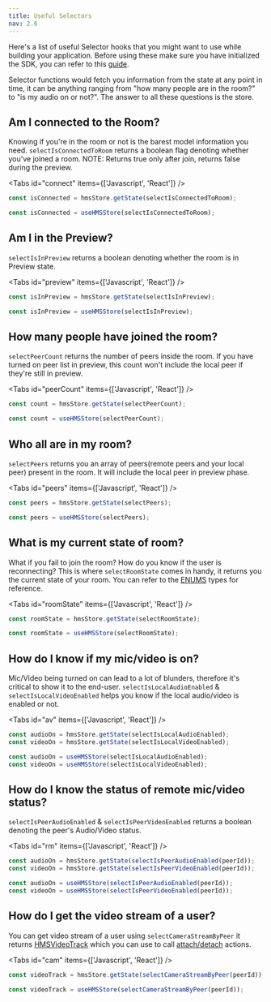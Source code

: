 ```yaml
---
title: Useful Selectors
nav: 2.6
---
```


Here's a list of useful Selector hooks that you might want to use while building your application. Before using these make sure you have initialized the SDK, you can refer to this [guide](/javascript/v2/guides/javascript-quickstart#initializing-the-sdk).

Selector functions would fetch you information from the state at any point in time, it can be anything ranging from "how many people are in the room?" to "is my audio on or not?". The answer to all these questions is the store.

## Am I connected to the Room?

Knowing if you're in the room or not is the barest model information you need. `selectIsConnectedToRoom` returns a boolean flag denoting whether you've joined a room. NOTE: Returns true only after join, returns false during the preview.

<Tabs id="connect" items={['Javascript', 'React']} />

<Tab id='connect-0'>

```js section=AmIConnectedToTheRoom sectionIndex=1 tab=JS
const isConnected = hmsStore.getState(selectIsConnectedToRoom);
```

</Tab>

<Tab id='connect-1'>

```jsx section=AmIConnectedToTheRoom sectionIndex=1 tab=React
const isConnected = useHMSStore(selectIsConnectedToRoom);
```

</Tab>

## Am I in the Preview?

`selectIsInPreview` returns a boolean denoting whether the room is in Preview state.

<Tabs id="preview" items={['Javascript', 'React']} />

<Tab id='preview-0'>

```js section=AmIInThePreview sectionIndex=1 tab=JS
const isInPreview = hmsStore.getState(selectIsInPreview);
```

</Tab>

<Tab id='preview-1'>

```jsx section=AmIInThePreview sectionIndex=1 tab=React
const isInPreview = useHMSStore(selectIsInPreview);
```

</Tab>

## How many people have joined the room?

`selectPeerCount` returns the number of peers inside the room. If you have turned on
peer list in preview, this count won't include the local peer if they're still in preview.

<Tabs id="peerCount" items={['Javascript', 'React']} />

<Tab id='peerCount-0'>

```js section=HowManyPeopleHaveJoinedTheRoom sectionIndex=1 tab=JS
const count = hmsStore.getState(selectPeerCount);
```

</Tab>

<Tab id='peerCount-1'>

```jsx section=HowManyPeopleHaveJoinedTheRoom sectionIndex=1 tab=React
const count = useHMSStore(selectPeerCount);
```

 </Tab>

## Who all are in my room?

`selectPeers` returns you an array of peers(remote peers and your local peer) present in the room. It will
include the local peer in preview phase.

<Tabs id="peers" items={['Javascript', 'React']} />

<Tab id='peers-0'>

```js section=WhoAllAreInMyRoom sectionIndex=1 tab=JS
const peers = hmsStore.getState(selectPeers);
```

</Tab>

<Tab id='peers-1'>

```jsx section=WhoAllAreInMyRoom sectionIndex=1 tab=React
const peers = useHMSStore(selectPeers);
```

</Tab>

## What is my current state of room?

What if you fail to join the room? How do you know if the user is reconnecting? This is where `selectRoomState` comes in handy, it returns you the current state of your room. You can refer to the [ENUMS](/api-reference/javascript/v2/enums/HMSRoomState) types for reference.

<Tabs id="roomState" items={['Javascript', 'React']} />

<Tab id='roomState-0'>

```js section=WhatIsMyCurrentStateOfRoom sectionIndex=1 tab=JS
const roomState = hmsStore.getState(selectRoomState);
```

</Tab>

<Tab id='roomState-1'>

```jsx section=WhatIsMyCurrentStateOfRoom sectionIndex=1 tab=React
const roomState = useHMSStore(selectRoomState);
```

</Tab>

## How do I know if my mic/video is on?

Mic/Video being turned on can lead to a lot of blunders, therefore it's critical to show it to the end-user. `selectIsLocalAudioEnabled` & `selectIsLocalVideoEnabled` helps you know if the local audio/video is enabled or not.

<Tabs id="av" items={['Javascript', 'React']} />

<Tab id='av-0'>

```js section=HowDoIKnowIfMyMicVideoIsOn sectionIndex=1 tab=JS
const audioOn = hmsStore.getState(selectIsLocalAudioEnabled);
const videoOn = hmsStore.getState(selectIsLocalVideoEnabled);
```

</Tab>

<Tab id='av-1'>

```jsx section=HowDoIKnowIfMyMicVideoIsOn sectionIndex=1 tab=React
const audioOn = useHMSStore(selectIsLocalAudioEnabled);
const videoOn = useHMSStore(selectIsLocalVideoEnabled);
```

</Tab>

## How do I know the status of remote mic/video status?

`selectIsPeerAudioEnabled` & `selectIsPeerVideoEnabled` returns a boolean denoting the peer's Audio/Video status.

<Tabs id="rm" items={['Javascript', 'React']} />

<Tab id='rm-0'>

```js section=HowDoIKnowTheStatusOfRemoteMicVideoStatus sectionIndex=1 tab=JS
const audioOn = hmsStore.getState(selectIsPeerAudioEnabled(peerId));
const videoOn = hmsStore.getState(selectIsPeerVideoEnabled(peerId));
```

</Tab>

<Tab id='rm-1'>

```jsx section=MicVideoStatus sectionIndex=1 tab=React
const audioOn = useHMSStore(selectIsPeerAudioEnabled(peerId));
const videoOn = useHMSStore(selectIsPeerVideoEnabled(peerId));
```

</Tab>

## How do I get the video stream of a user?

You can get video stream of a user using `selectCameraStreamByPeer` it returns [HMSVideoTrack](/api-reference/javascript/v2/interfaces/HMSVideoTrack) which you can use to call [attach/detach](/javascript/v2/features/render-video) actions.

<Tabs id="cam" items={['Javascript', 'React']} />

<Tab id='cam-0'>

```js section=HowDoIGetTheVideoStreamOfAUser sectionIndex=1 tab=JS
const videoTrack = hmsStore.getState(selectCameraStreamByPeer(peerId));
```

</Tab>

<Tab id='cam-1'>

```jsx section=HowDoIGetTheVideoStreamOfAUser sectionIndex=1 tab=React
const videoTrack = useHMSStore(selectCameraStreamByPeer(peerId));
```

</Tab>
